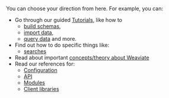 You can choose your direction from here. For example, you can:

- Go through our guided [Tutorials](/developers/weaviate/tutorials), like how to
    - [build schemas](/developers/weaviate/tutorials/schema),
    - [import data](/developers/weaviate/tutorials/import),
    - [query data](/developers/weaviate/tutorials/query) and more.
- Find out how to do specific things like:
    - [searches](/developers/weaviate/search)
- Read about important [concepts/theory about Weaviate](/developers/weaviate/concepts)
- Read our references for:
    - [Configuration](/developers/weaviate/configuration)
    - [API](/developers/weaviate/api)
    - [Modules](/developers/weaviate/modules)
    - [Client libraries](/developers/weaviate/client-libraries)
